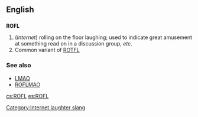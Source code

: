 ==English==

==={{initialism}}===
[[Category:Internet laughter slang]]
'''ROFL'''

#(''Internet'') rolling on the floor laughing; used to indicate great amusement at something read on in a discussion group, ''etc''.
# Common variant of [[ROTFL]]

===See also===
*[[LMAO]]
*[[ROFLMAO]]

[[cs:ROFL]]
[[es:ROFL]]